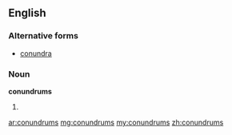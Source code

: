 ==English==

===Alternative forms===
* [[conundra]] {{qualifier|less common}}

===Noun===
'''conundrums''' {{p}}

# {{plural of|[[conundrum#English|conundrum]]}}

[[ar:conundrums]]
[[mg:conundrums]]
[[my:conundrums]]
[[zh:conundrums]]